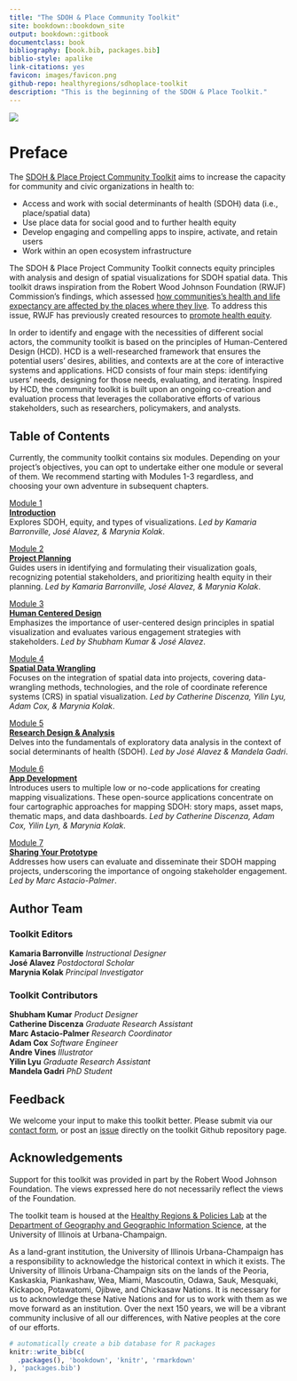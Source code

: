 ```yaml
--- 
title: "The SDOH & Place Community Toolkit"
site: bookdown::bookdown_site
output: bookdown::gitbook
documentclass: book
bibliography: [book.bib, packages.bib]
biblio-style: apalike
link-citations: yes
favicon: images/favicon.png
github-repo: healthyregions/sdhoplace-toolkit
description: "This is the beginning of the SDOH & Place Toolkit."
---
```


![](images/homepage-illustration.png)

# Preface {-}


The [SDOH & Place Project Community Toolkit](https://sdohplace.org/) aims to increase the capacity for community and civic organizations in health to:

 - Access and work with social determinants of health (SDOH) data (i.e., place/spatial data)
 - Use place data for social good and to further health equity
 - Develop engaging and compelling apps to inspire, activate, and retain users
 - Work within an open ecosystem infrastructure

The SDOH & Place Project Community Toolkit connects equity principles with analysis and design of spatial visualizations for SDOH spatial data. This toolkit draws inspiration from the Robert Wood Johnson Foundation (RWJF) Commission’s findings, which assessed [how communities’s health and life expectancy are affected by the places where they live](https://www.rwjf.org/en/insights/our-research/interactives/whereyouliveaffectshowlongyoulive.html). To address this issue, RWJF has previously created resources to [promote health equity](https://www.rwjf.org/en/building-a-culture-of-health/focus-areas/Features/achieving-health-equity.html).

In order to identify and engage with the necessities of different social actors, the community toolkit is based on the principles of Human-Centered Design (HCD). HCD is a well-researched framework that ensures the potential users’ desires, abilities, and contexts are at the core of interactive systems and applications. HCD consists of four main steps: identifying users’ needs, designing for those needs, evaluating, and iterating. Inspired by HCD, the community toolkit is built upon an ongoing co-creation and evaluation process that leverages the collaborative efforts of various stakeholders, such as researchers, policymakers, and analysts.


## Table of Contents {-}
Currently, the community toolkit contains six modules. Depending on your project's objectives, you can opt to undertake either one module or several of them. We recommend starting with Modules 1-3 regardless, and choosing your own adventure in subsequent chapters.

:::intro
[Module 1](https://toolkit.sdohplace.org/01-intro.html)</br>
[**Introduction**](https://toolkit.sdohplace.org/01-intro.html)</br>
Explores SDOH, equity, and types of visualizations. *Led by Kamaria Barronville, José Alavez, & Marynia Kolak*.
:::

:::planning
[Module 2](https://toolkit.sdohplace.org/02-scoping.html)</br>
[**Project Planning**](https://toolkit.sdohplace.org/02-scoping.html)</br>
Guides users in identifying and formulating their visualization goals, recognizing potential stakeholders, and prioritizing health equity in their planning. *Led by Kamaria Barronville, José Alavez, & Marynia Kolak*.
:::

:::hcd
[Module 3](https://toolkit.sdohplace.org/03-design.html)</br>
[**Human Centered Design**](https://toolkit.sdohplace.org/03-design.html)</br>
Emphasizes the importance of user-centered design principles in spatial visualization and evaluates various engagement strategies with stakeholders. *Led by Shubham Kumar &  José Alavez*.
:::

:::wrangling
[Module 4](https://toolkit.sdohplace.org/04-data.html)</br>
[**Spatial Data Wrangling**](https://toolkit.sdohplace.org/04-data.html)</br>
Focuses on the integration of spatial data into projects, covering data-wrangling methods, technologies, and the role of coordinate reference systems (CRS) in spatial visualization. *Led by Catherine Discenza, Yilin Lyu, Adam Cox, & Marynia Kolak*.
:::

:::research
[Module 5](https://toolkit.sdohplace.org/05-analysis.html)</br>
[**Research Design & Analysis**](https://toolkit.sdohplace.org/05-analysis.html)</br>
Delves into the fundamentals of exploratory data analysis in the context of social determinants of health (SDOH). *Led by José Alavez & Mandela Gadri*.
:::

:::dev
[Module 6](https://toolkit.sdohplace.org/06-appdev.html)</br>
[**App Development**](https://toolkit.sdohplace.org/06-appdev.html)</br>
Introduces users to multiple low or no-code applications for creating mapping visualizations. These open-source applications concentrate on four cartographic approaches for mapping SDOH: story maps, asset maps, thematic maps, and data dashboards. *Led by Catherine Discenza, Adam Cox, Yilin Lyn, & Marynia Kolak*.
:::

:::share
[Module 7](https://toolkit.sdohplace.org/07-dissem.html)</br>
[**Sharing Your Prototype**](https://toolkit.sdohplace.org/07-dissem.html)</br>
Addresses how users can evaluate and disseminate their SDOH mapping projects, underscoring the importance of ongoing stakeholder engagement. *Led by Marc Astacio-Palmer*.
:::
 
## Author Team {-}

### Toolkit Editors {-}

**Kamaria Barronville** *Instructional Designer*</br>
**José Alavez** *Postdoctoral Scholar*</br>
**Marynia Kolak** *Principal Investigator*

### Toolkit Contributors {-}

**Shubham Kumar** *Product Designer*</br>
**Catherine Discenza** *Graduate Research Assistant*</br>
**Marc Astacio-Palmer** *Research Coordinator*</br>
**Adam Cox** *Software Engineer*</br>
**Andre Vines** *Illustrator*</br>
**Yilin Lyu** *Graduate Research Assistant*</br>
**Mandela Gadri** *PhD Student*

## Feedback {-}
We welcome your input to make this toolkit better. Please submit via our [contact form](https://sdohplace.org/contact), or post an [issue](https://github.com/healthyregions/sdhoplace-toolkit/issues) directly on the toolkit Github repository page.

## Acknowledgements {-}
Support for this toolkit was provided in part by the Robert Wood Johnson Foundation. The views expressed here do not necessarily reflect the views of the Foundation.

The toolkit team is housed at the [Healthy Regions & Policies Lab](https://www.healthyregions.org) at the [Department of Geography and Geographic Information Science](https://www.ggis.illinois.edu), at the University of Illinois at Urbana-Champaign.

As a land-grant institution, the University of Illinois Urbana-Champaign has a responsibility to acknowledge the historical context in which it exists. The University of Illinois Urbana-Champaign sits on the lands of the Peoria, Kaskaskia, Piankashaw, Wea, Miami, Mascoutin, Odawa, Sauk, Mesquaki, Kickapoo, Potawatomi, Ojibwe, and Chickasaw Nations. It is necessary for us to acknowledge these Native Nations and for us to work with them as we move forward as an institution. Over the next 150 years, we will be a vibrant community inclusive of all our differences, with Native peoples at the core of our efforts.

```r
# automatically create a bib database for R packages
knitr::write_bib(c(
  .packages(), 'bookdown', 'knitr', 'rmarkdown'
), 'packages.bib')
```
